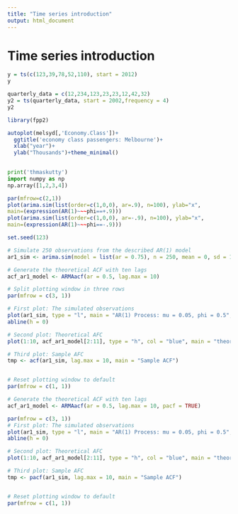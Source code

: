 ```yaml
---
title: "Time series introduction"
output: html_document
---
```


# Time series introduction

```r
y = ts(c(123,39,78,52,110), start = 2012)
y
```

```r
quarterly_data = c(12,234,123,23,23,12,42,32)
y2 = ts(quarterly_data, start = 2002,frequency = 4)
y2
```

```r
library(fpp2)
```

```r
autoplot(melsyd[,'Economy.Class'])+ 
  ggtitle('economy class passengers: Melbourne')+ 
  xlab("year")+
  ylab("Thousands")+theme_minimal()
  
```

```python
print('thmaskutty')
import numpy as np 
np.array([1,2,3,4])
```

```r
par(mfrow=c(2,1))
plot(arima.sim(list(order=c(1,0,0), ar=.9), n=100), ylab="x",
main=(expression(AR(1)~~~phi==+.9)))
plot(arima.sim(list(order=c(1,0,0), ar=-.9), n=100), ylab="x",
main=(expression(AR(1)~~~phi==-.9)))
```

```r
set.seed(123)

# Simulate 250 observations from the described AR(1) model
ar1_sim <- arima.sim(model = list(ar = 0.75), n = 250, mean = 0, sd = 1) + 100

# Generate the theoretical ACF with ten lags
acf_ar1_model <- ARMAacf(ar = 0.5, lag.max = 10)

# Split plotting window in three rows
par(mfrow = c(3, 1))

# First plot: The simulated observations
plot(ar1_sim, type = "l", main = "AR(1) Process: mu = 0.05, phi = 0.5", xlab = "time", ylab = "y(t)")
abline(h = 0)

# Second plot: Theoretical AFC
plot(1:10, acf_ar1_model[2:11], type = "h", col = "blue", main = "theoretical ACF")

# Third plot: Sample AFC
tmp <- acf(ar1_sim, lag.max = 10, main = "Sample ACF")


# Reset plotting window to default
par(mfrow = c(1, 1))
```
```r
# Generate the theoretical ACF with ten lags
acf_ar1_model <- ARMAacf(ar = 0.5, lag.max = 10, pacf = TRUE)

par(mfrow = c(3, 1))
# First plot: The simulated observations
plot(ar1_sim, type = "l", main = "AR(1) Process: mu = 0.05, phi = 0.5", xlab = "time", ylab = "y(t)")
abline(h = 0)

# Second plot: Theoretical AFC
plot(1:10, acf_ar1_model[2:11], type = "h", col = "blue", main = "theoretical ACF")

# Third plot: Sample AFC
tmp <- pacf(ar1_sim, lag.max = 10, main = "Sample ACF")


# Reset plotting window to default
par(mfrow = c(1, 1))
```







